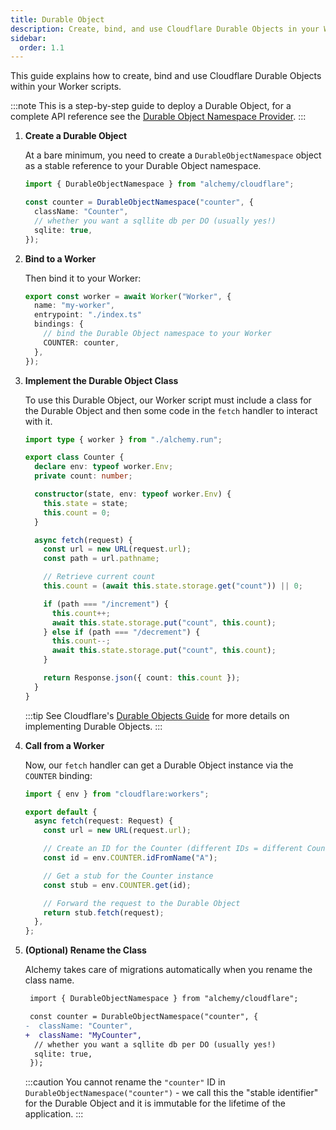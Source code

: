 ```yaml
---
title: Durable Object
description: Create, bind, and use Cloudflare Durable Objects in your Worker applications. Learn how to implement stateful microservices with persistent storage in Cloudflare Workers.
sidebar:
  order: 1.1
---
```



This guide explains how to create, bind and use Cloudflare Durable Objects within your Worker scripts.

:::note
This is a step-by-step guide to deploy a Durable Object, for a complete API reference see the [Durable Object Namespace Provider](/providers/cloudflare/durable-object-namespace).
:::

<Steps>

1. **Create a Durable Object**

   At a bare minimum, you need to create a `DurableObjectNamespace` object as a stable reference to your Durable Object namespace.

   ```ts
   import { DurableObjectNamespace } from "alchemy/cloudflare";

   const counter = DurableObjectNamespace("counter", {
     className: "Counter",
     // whether you want a sqllite db per DO (usually yes!)
     sqlite: true,
   });
   ```

2. **Bind to a Worker**

   Then bind it to your Worker:

   ```ts
   export const worker = await Worker("Worker", {
     name: "my-worker",
     entrypoint: "./index.ts"
     bindings: {
       // bind the Durable Object namespace to your Worker
       COUNTER: counter,
     },
   });
   ```

3. **Implement the Durable Object Class**

   To use this Durable Object, our Worker script must include a class for the Durable Object and then some code in the `fetch` handler to interact with it.

   ```ts
   import type { worker } from "./alchemy.run";

   export class Counter {
     declare env: typeof worker.Env;
     private count: number;

     constructor(state, env: typeof worker.Env) {
       this.state = state;
       this.count = 0;
     }

     async fetch(request) {
       const url = new URL(request.url);
       const path = url.pathname;

       // Retrieve current count
       this.count = (await this.state.storage.get("count")) || 0;

       if (path === "/increment") {
         this.count++;
         await this.state.storage.put("count", this.count);
       } else if (path === "/decrement") {
         this.count--;
         await this.state.storage.put("count", this.count);
       }

       return Response.json({ count: this.count });
     }
   }
   ```

   :::tip
   See Cloudflare's [Durable Objects Guide](https://developers.cloudflare.com/durable-objects/get-started/) for more details on implementing Durable Objects.
   :::

4. **Call from a Worker**

   Now, our `fetch` handler can get a Durable Object instance via the `COUNTER` binding:

   ```ts
   import { env } from "cloudflare:workers";

   export default {
     async fetch(request: Request) {
       const url = new URL(request.url);

       // Create an ID for the Counter (different IDs = different Counter instances)
       const id = env.COUNTER.idFromName("A");

       // Get a stub for the Counter instance
       const stub = env.COUNTER.get(id);

       // Forward the request to the Durable Object
       return stub.fetch(request);
     },
   };
   ```

5. **(Optional) Rename the Class**

   Alchemy takes care of migrations automatically when you rename the class name.

   ```diff lang='ts'
    import { DurableObjectNamespace } from "alchemy/cloudflare";

    const counter = DurableObjectNamespace("counter", {
   -  className: "Counter",
   +  className: "MyCounter",
     // whether you want a sqllite db per DO (usually yes!)
     sqlite: true,
    });
   ```

   :::caution
   You cannot rename the `"counter"` ID in `DurableObjectNamespace("counter")` - we call this the "stable identifier" for the Durable Object and it is immutable for the lifetime of the application.
   :::

</Steps>
